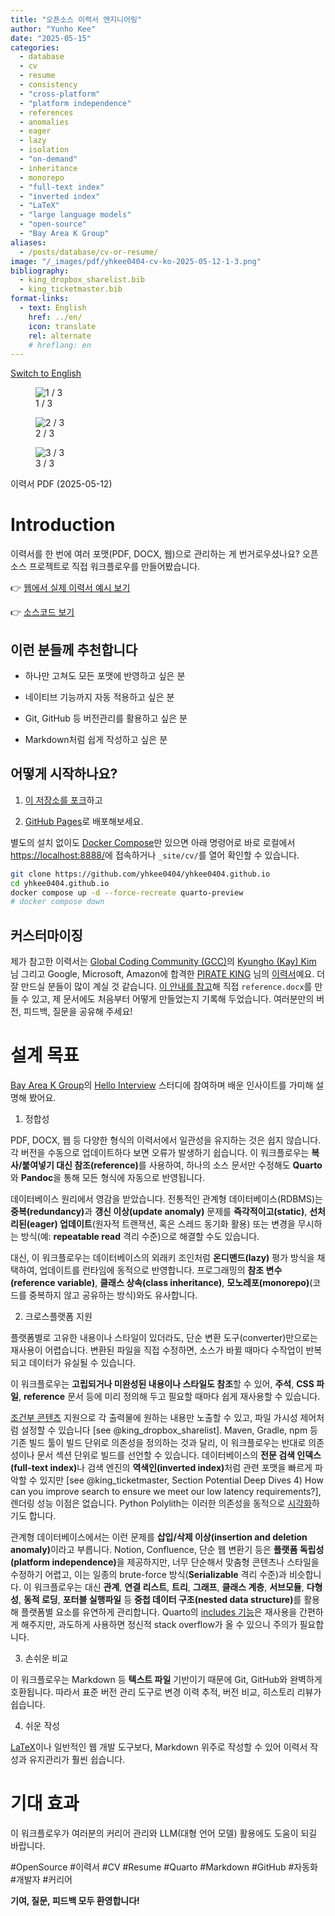 ```yaml
---
title: "오픈소스 이력서 엔지니어링"
author: "Yunho Kee"
date: "2025-05-15"
categories:
  - database
  - cv
  - resume
  - consistency
  - "cross-platform"
  - "platform independence"
  - references
  - anomalies
  - eager
  - lazy
  - isolation
  - "on-demand"
  - inheritance
  - monorepo
  - "full-text index"
  - "inverted index"
  - "LaTeX"
  - "large language models"
  - "open-source"
  - "Bay Area K Group"
aliases:
  - /posts/database/cv-or-resume/
image: "/_images/pdf/yhkee0404-cv-ko-2025-05-12-1-3.png"
bibliography:
  - king_dropbox_sharelist.bib
  - king_ticketmaster.bib
format-links:
  - text: English
    href: ../en/
    icon: translate
    rel: alternate
    # hreflang: en
---
```


:::::{.quarto-about-jolla}

::::{.about-entity}

:::{.about-links}

```{=html}
<a href="../en/" class="about-link" rel="alternate" hreflang="en">
  <i class="bi bi-translate"></i><span class="about-link-text">Switch to English</span>
</a>
```

:::

::::

:::::

:::{#fig-cv-or-resume-ko layout-ncol=3}
![1 / 3]({{< meta image >}}){group="fig-cv-or-resume-ko" fig-alt="A photo of page 1 of 3 of the CV."}


![2 / 3](/_images/pdf/yhkee0404-cv-ko-2025-05-12-2-3.png){group="fig-cv-or-resume-ko" fig-alt="A photo of page 2 of 3 of the CV."}


![3 / 3](/_images/pdf/yhkee0404-cv-ko-2025-05-12-3-3.png){group="fig-cv-or-resume-ko" fig-alt="A photo of page 3 of 3 of the CV."}

이력서 PDF (2025-05-12)
:::

# Introduction

이력서를 한 번에 여러 포맷(PDF, DOCX, 웹)으로 관리하는 게 번거로우셨나요?
오픈소스 프로젝트로 직접 워크플로우를 만들어봤습니다.

👉 [웹에서 실제 이력서 예시 보기](https://yhkee0404.github.io/cv/)

👉 [소스코드 보기](https://github.com/yhkee0404/yhkee0404.github.io/blob/main/cv/ko/index.qmd)

## 이런 분들께 추천합니다

- 하나만 고쳐도 모든 포맷에 반영하고 싶은 분

- 네이티브 기능까지 자동 적용하고 싶은 분

- Git, GitHub 등 버전관리를 활용하고 싶은 분

- Markdown처럼 쉽게 작성하고 싶은 분

## 어떻게 시작하나요?

1. [이 저장소를 포크](https://github.com/yhkee0404/yhkee0404.github.io/fork)하고

2. [GitHub Pages](https://quarto.org/docs/publishing/github-pages.html#source-branch)로 배포해보세요.

별도의 설치 없이도 [Docker Compose](https://docs.docker.com/compose/install/)만 있으면
아래 명령어로 바로 로컬에서 <https://localhost:8888/>에 접속하거나 `_site/cv/`를 열어 확인할 수 있습니다.

```sh
git clone https://github.com/yhkee0404/yhkee0404.github.io
cd yhkee0404.github.io
docker compose up -d --force-recreate quarto-preview
# docker compose down
```

## 커스터마이징

제가 참고한 이력서는 [Global Coding Community (GCC)](https://lnkd.in/gf5b-e26)의 [Kyungho (Kay) Kim](https://www.linkedin.com/in/kaykim30/) 님 그리고 Google, Microsoft, Amazon에 합격한 [PIRATE KING](https://www.linkedin.com/in/pirateking/) 님의 [이력서](https://www.piratekingdom.com/resume)예요.
더 잘 만드실 분들이 많이 계실 것 같습니다.
[이 안내를 참고](https://quarto.org/docs/output-formats/ms-word-templates.html)해 직접 `reference.docx`를 만들 수 있고,
제 문서에도 처음부터 어떻게 만들었는지 기록해 두었습니다.
여러분만의 버전, 피드백, 질문을 공유해 주세요!

# 설계 목표

[Bay Area K Group](https://www.linkedin.com/company/bay-area-k-group/)의 [Hello Interview](https://www.youtube.com/@hello_interview) 스터디에 참여하며 배운 인사이트를 가미해 설명해 봤어요.

1. 정합성

PDF, DOCX, 웹 등 다양한 형식의 이력서에서 일관성을 유지하는 것은 쉽지 않습니다.
각 버전을 수동으로 업데이트하다 보면 오류가 발생하기 쉽습니다.
이 워크플로우는 **복사/붙여넣기 대신 참조(reference)**를 사용하여, 하나의 소스 문서만 수정해도 **Quarto**와 **Pandoc**을 통해 모든 형식에 자동으로 반영됩니다.

데이터베이스 원리에서 영감을 받았습니다.
전통적인 관계형 데이터베이스(RDBMS)는 **중복(redundancy)**과 **갱신 이상(update anomaly)** 문제를
**즉각적이고(static)**, **선처리된(eager) 업데이트**(원자적 트랜잭션, 혹은 스레드 동기화 활용) 또는
변경을 무시하는 방식(예: **repeatable read** 격리 수준)으로 해결할 수도 있습니다.

대신, 이 워크플로우는 데이터베이스의 외래키 조인처럼 **온디맨드(lazy)** 평가 방식을 채택하여,
업데이트를 런타임에 동적으로 반영합니다.
프로그래밍의 **참조 변수(reference variable)**, **클래스 상속(class inheritance)**,
**모노레포(monorepo)**(코드를 중복하지 않고 공유하는 방식)와도 유사합니다.

2. 크로스플랫폼 지원

플랫폼별로 고유한 내용이나 스타일이 있더라도, 단순 변환 도구(converter)만으로는 재사용이 어렵습니다.
변환된 파일을 직접 수정하면, 소스가 바뀔 때마다 수작업이 반복되고 데이터가 유실될 수 있습니다.

이 워크플로우는 **고립되거나 미완성된 내용이나 스타일도 참조**할 수 있어,
**주석**, **CSS 파일**, **reference** 문서 등에 미리 정의해 두고 필요할 때마다 쉽게 재사용할 수 있습니다.

[조건부 콘텐츠](https://quarto.org/docs/authoring/conditional.html) 지원으로 각 출력물에 원하는 내용만 노출할 수 있고, 파일 가시성 제어처럼 설정할 수 있습니다 [see @king_dropbox_sharelist].
Maven, Gradle, npm 등 기존 빌드 툴이 빌드 단위로 의존성을 정의하는 것과 달리,
이 워크플로우는 반대로 의존성이나 문서 섹션 단위로 빌드를 선언할 수 있습니다.
데이터베이스의 **전문 검색 인덱스(full-text index)**나 검색 엔진의 **역색인(inverted index)**처럼
관련 포맷을 빠르게 파악할 수 있지만 [see @king_ticketmaster, Section Potential Deep Dives 4) How can you improve search to ensure we meet our low latency requirements?], 렌더링 성능 이점은 없습니다.
Python Polylith는 이러한 의존성을 동적으로 [시각화](https://davidvujic.blogspot.com/2024/02/python-monorepo-visualization.html)하기도 합니다.

관계형 데이터베이스에서는 이런 문제를 **삽입/삭제 이상(insertion and deletion anomaly)**이라고 부릅니다.
Notion, Confluence, 단순 웹 변환기 등은 **플랫폼 독립성(platform independence)**을 제공하지만,
너무 단순해서 맞춤형 콘텐츠나 스타일을 수정하기 어렵고,
이는 일종의 brute-force 방식(**Serializable** 격리 수준)과 비슷합니다.
이 워크플로우는 대신 **관계**, **연결 리스트**, **트리**, **그래프**, **클래스 계층**, **서브모듈**, **다형성**, **동적 로딩**, **포터블 실행파일** 등
**중첩 데이터 구조(nested data structure)**를 활용해 플랫폼별 요소를 유연하게 관리합니다.
Quarto의 [includes 기능](https://quarto.org/docs/authoring/includes.html)은 재사용을 간편하게 해주지만,
과도하게 사용하면 정신적 stack overflow가 올 수 있으니 주의가 필요합니다.

3. 손쉬운 비교

이 워크플로우는 Markdown 등 **텍스트 파일** 기반이기 때문에 Git, GitHub와 완벽하게 호환됩니다.
따라서 표준 버전 관리 도구로 변경 이력 추적, 버전 비교, 히스토리 리뷰가 쉽습니다.

4. 쉬운 작성

[LaTeX](https://github.com/schochastics/modern2-cv/blob/main/_extensions/modern2-cv/template.tex)이나
일반적인 웹 개발 도구보다, Markdown 위주로 작성할 수 있어
이력서 작성과 유지관리가 훨씬 쉽습니다.

# 기대 효과

이 워크플로우가 여러분의 커리어 관리와 LLM(대형 언어 모델) 활용에도 도움이 되길 바랍니다.

#OpenSource #이력서 #CV #Resume #Quarto #Markdown #GitHub #자동화 #개발자 #커리어

**기여, 질문, 피드백 모두 환영합니다!**